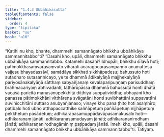```yaml
---
title: "1.4.3 Ubbāhikāsutta"
tableOfContents: false
sidebar:
  order: 4
type: "tipitaka"
basket: "su"
book: "a10"
---
```



<DynamicBreadcrumb />

<Division number="33" book="a10" bookNo="17" page="312">

<Paragraph number="272" book="a10">
“Katihi nu kho, bhante, dhammehi samannāgato bhikkhu ubbāhikāya sammannitabbo”ti? “Dasahi kho, upāli, dhammehi samannāgato bhikkhu ubbāhikāya sammannitabbo. Katamehi dasahi? Idhupāli, bhikkhu sīlavā hoti; pātimokkhasaṃvarasaṃvuto viharati ācāragocarasampanno aṇumattesu vajjesu bhayadassāvī, samādāya sikkhati sikkhāpadesu; bahussuto hoti sutadharo sutasannicayo, ye te dhammā ādikalyāṇā majjhekalyāṇā pariyosānakalyāṇā sātthaṃ sabyañjanaṃ kevalaparipuṇṇaṃ parisuddhaṃ brahmacariyaṃ abhivadanti, tathārūpāssa dhammā bahussutā honti dhātā vacasā paricitā manasānupekkhitā diṭṭhiyā suppaṭividdhā; ubhayāni kho panassa pātimokkhāni vitthārena svāgatāni honti suvibhattāni suppavattīni suvinicchitāni suttaso anubyañjanaso; vinaye kho pana ṭhito hoti asaṃhīro; paṭibalo hoti ubho atthapaccatthike saññāpetuṃ paññāpetuṃ nijjhāpetuṃ pekkhetuṃ pasādetuṃ; adhikaraṇasamuppādavūpasamakusalo hoti—  adhikaraṇaṃ jānāti; adhikaraṇasamudayaṃ jānāti; adhikaraṇanirodhaṃ jānāti; adhikaraṇanirodhagāminiṃ paṭipadaṃ jānāti. Imehi kho, upāli, dasahi dhammehi samannāgato bhikkhu ubbāhikāya sammannitabbo”ti.

</Paragraph>
</Division>

<Paragraph number="273" type="center" book="a10">
Tatiyaṃ.
</Paragraph>